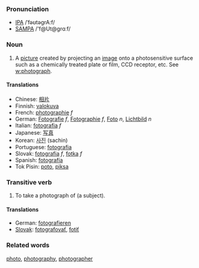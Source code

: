 ===Pronunciation===
*[[w:IPA|IPA]] /ˈfəʊtəgrA:f/
*[[w:SAMPA|SAMPA]] /'f@Ut@grɑːf/

===Noun===

# A [[picture]] created by projecting an [[image]] onto a photosensitive surface such as a chemically treated plate or film, CCD receptor, etc.  See [[w:photograph]].

====Translations====

*Chinese: [[相片]]
*Finnish: [[valokuva]]
*French: [[photographie]] ''f''
*German: [[Fotografie]] ''f'', [[Fotographie]] ''f'', [[Foto]] ''n'', [[Lichtbild]] ''n''
*Italian: [[fotografia]] ''f''
*Japanese: [[写真]]
*Korean: [[사진]] (sachin)
*Portuguese: [[fotografia]]
*Slovak: [[fotografia]] ''f'', [[fotka]] ''f''
*Spanish: [[fotografía]]
*Tok Pisin: [[poto]], [[piksa]]

===Transitive verb===

# To take a photograph of (a subject).

====Translations====

*German: [[fotografieren]]
*[[Slovak]]: [[fotografovať]], [[fotiť]]

===Related words===
[[photo]], [[photography]], [[photographer]]